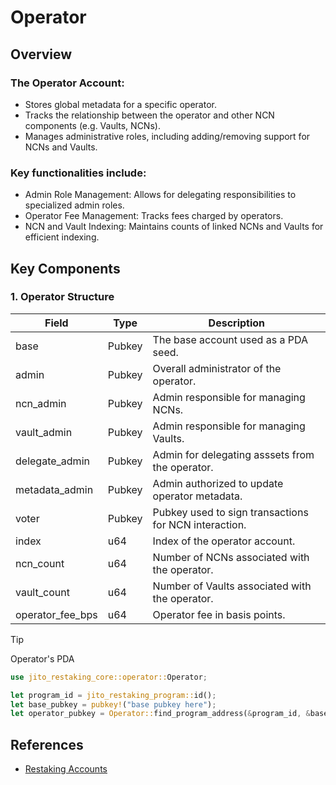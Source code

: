 # Operator

## Overview

### The Operator Account:

- Stores global metadata for a specific operator.
- Tracks the relationship between the operator and other NCN components (e.g. Vaults, NCNs).
- Manages administrative roles, including adding/removing support for NCNs and Vaults.

### Key functionalities include:

- Admin Role Management: Allows for delegating responsibilities to specialized admin roles.
- Operator Fee Management: Tracks fees charged by operators.
- NCN and Vault Indexing: Maintains counts of linked NCNs and Vaults for efficient indexing.

## Key Components

### 1. Operator Structure

| Field               | Type   | Description                                           |
| ------------------- | ------ | ----------------------------------------------------- |
| base                | Pubkey | The base account used as a PDA seed.                  |
| admin               | Pubkey | Overall administrator of the operator.                |
| ncn_admin           | Pubkey | Admin responsible for managing NCNs.                  |
| vault_admin         | Pubkey | Admin responsible for managing Vaults.                |
| delegate_admin      | Pubkey | Admin for delegating asssets from the operator.       |
| metadata_admin      | Pubkey | Admin authorized to update operator metadata.         |
| voter               | Pubkey | Pubkey used to sign transactions for NCN interaction. |
| index               | u64    | Index of the operator account.                        |
| ncn_count           | u64    | Number of NCNs associated with the operator.          |
| vault_count         | u64    | Number of Vaults associated with the operator.        |
| operator_fee_bps    | u64    | Operator fee in basis points.                         |

> [!TIP]
> 
> Operator's PDA
>
> ```rust
> use jito_restaking_core::operator::Operator;
> 
> let program_id = jito_restaking_program::id();
> let base_pubkey = pubkey!("base pubkey here");
> let operator_pubkey = Operator::find_program_address(&program_id, &base_pubkey).0;
> ```

## References
- [Restaking Accounts](https://docs.restaking.jito.network/restaking/00_restaking_accounts/)